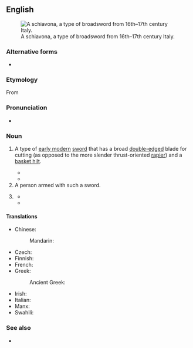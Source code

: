 {{also|broad sword}}
==English==
{{Wikipedia|Basket-hilted sword}}
[[File:Schiavona-Morges.jpg|thumb|right|A schiavona, a type of broadsword from 16th–17th century Italy.]]

===Alternative forms===
* {{l|en|broad sword}}

===Etymology===
From {{compound|broad|sword|lang=en}}

===Pronunciation===
* {{a|UK}} {{IPA|/ˈbɹɔːd.sɔːd/|lang=en}}

===Noun===
{{en-noun}}

# {{lb|en|history}} A type of [[early modern]] [[sword]] that has a broad [[double-edged]] blade for cutting (as opposed to the more slender thrust-oriented [[rapier]]) and a [[basket hilt]].
#* {{quote-book
|lang=en
|year=1861
|title=Athletic Sports and Recreations for Boys
|first=John George|last=Wood
|page=93
|url=https://books.google.com/books?id=YssDAAAAQAAJ&pg=PA93
|passage=The principal distinction between the '''broadsword''' and the rapier is, that the latter is formed only for thrusting, while the former is adapted for cutting also. Indeed, those who use the '''broadsword''' are, in my opinion, too apt to neglect the use of the point, and to give their attention almost exclusively to the cuts.
}}
#* {{quote-book
|lang=en
|year=1995
|title=The Encyclopedia of the Sword
|first=Nick|last=Evangelista
|isbn=9780313278969
|page=79
|url=https://books.google.com/books?id=TyJ8ebnS1HMC&pg=PA79
|passage=One version of the '''broadsword''', the Highland '''broadsword''', was adopted as the national sword of Scotland.  Another, the ''schiavona'', was Italy's version of the weapon.
}}
# A person armed with such a sword.
# {{lb|en|colloquial|often|fantasy}} {{synonym|longsword|lang=en}}
#* {{quote-book
|lang=en
|year=1990
|year_published=1997
|chapter={{w|Conan the Magnificent}}
|title={{w|The Conan Chronicles II}}
|authorlink=Robert Jordan|first=Robert|last=Jordan
|passage=The Brythunian's arm drew back; the ancient '''broadsword''' with its strange, clawed quillons arcked spinning through the air.
}}
#* {{quote-book
|lang=en
|year=2013
|first=Colin|last=Brown
|chapter=1415 Azincourt
|title=Glory and B*llocks: The Truth Behind Ten Defining Events in British History
|url=https://books.google.com/books?id=aZucAwAAQBAJ&pg=PA46
|isbn=9781780744438
|page=46
|passage=Henry carried a heavy '''broadsword''' with a cruciform hilt, and a decorated dagger on his hip known as a ''misericord'' because its blade could release souls.  The English knights and men-at-arms carried '''broadswords''', maces for smashing skulls and the murderous pole-axe, combining a spear with an axehead about five feet long.
}}

====Translations====
{{trans-top|longsword with a broad cutting blade}}
* Chinese:
*: Mandarin: {{t-needed|cmn}}
* Czech: {{t|cs|široký meč|m}}
* Finnish: {{t|fi|leveämiekka}}
* French: {{t+|fr|estramaçon|m}}
* Greek:
*: Ancient Greek: {{t|grc|ῥομφαία|f}}
{{trans-mid}}
* Irish: {{t|ga|claíomh leathan|m}}
* Italian: {{t|it|spadone|m}}
* Manx: {{t|gv|cliwe daa laue|m}}
* Swahili: {{t|sw|upanga mpana}}
{{trans-bottom}}

===See also===
* {{l|en|falchion}}

{{c|en|Swords|Weapons}}